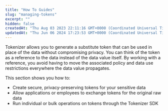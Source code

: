 ```yaml
---
title: "How To Guides"
slug: "managing-tokens"
excerpt: ""
hidden: false
createdAt: "Thu Aug 03 2023 22:11:16 GMT+0000 (Coordinated Universal Time)"
updatedAt: "Thu Jun 06 2024 17:23:53 GMT+0000 (Coordinated Universal Time)"
---
```

Tokenizer allows you to generate a substitute token that can be used in place of the data without compromising privacy. You can think of the token as a reference to the data instead of the data value itself. By working with a reference, you avoid having to move the associated policy and data use restrictions everywhere the data value propagates.

This section shows you how to:

- Create secure, privacy-preserving tokens for your sensitive data
- Allow applications or employees to exchange tokens for the original raw data
- Run individual or bulk operations on tokens through the Tokenizer SDK
